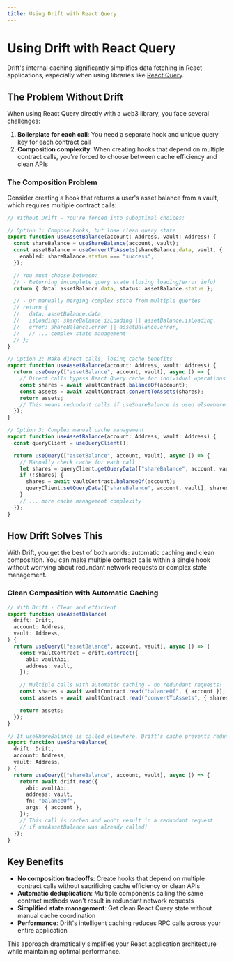 ```yaml
---
title: Using Drift with React Query
---
```


# Using Drift with React Query

Drift's internal caching significantly simplifies data fetching in React applications, especially when using libraries like [React Query](https://tanstack.com/query/latest).

## The Problem Without Drift

When using React Query directly with a web3 library, you face several challenges:

1. **Boilerplate for each call**: You need a separate hook and unique query key for each contract call
2. **Composition complexity**: When creating hooks that depend on multiple contract calls, you're forced to choose between cache efficiency and clean APIs

### The Composition Problem

Consider creating a hook that returns a user's asset balance from a vault, which requires multiple contract calls:

```ts
// Without Drift - You're forced into suboptimal choices:

// Option 1: Compose hooks, but lose clean query state
export function useAssetBalance(account: Address, vault: Address) {
  const shareBalance = useShareBalance(account, vault);
  const assetBalance = useConvertToAssets(shareBalance.data, vault, {
    enabled: shareBalance.status === "success",
  });

  // You must choose between:
  // - Returning incomplete query state (losing loading/error info)
  return { data: assetBalance.data, status: assetBalance.status };

  // - Or manually merging complex state from multiple queries
  // return {
  //   data: assetBalance.data,
  //   isLoading: shareBalance.isLoading || assetBalance.isLoading,
  //   error: shareBalance.error || assetBalance.error,
  //   // ... complex state management
  // };
}

// Option 2: Make direct calls, losing cache benefits
export function useAssetBalance(account: Address, vault: Address) {
  return useQuery(["assetBalance", account, vault], async () => {
    // Direct calls bypass React Query cache for individual operations
    const shares = await vaultContract.balanceOf(account);
    const assets = await vaultContract.convertToAssets(shares);
    return assets;
    // This means redundant calls if useShareBalance is used elsewhere!
  });
}

// Option 3: Complex manual cache management
export function useAssetBalance(account: Address, vault: Address) {
  const queryClient = useQueryClient();

  return useQuery(["assetBalance", account, vault], async () => {
    // Manually check cache for each call
    let shares = queryClient.getQueryData(["shareBalance", account, vault]);
    if (!shares) {
      shares = await vaultContract.balanceOf(account);
      queryClient.setQueryData(["shareBalance", account, vault], shares);
    }
    // ... more cache management complexity
  });
}
```

## How Drift Solves This

With Drift, you get the best of both worlds: automatic caching **and** clean composition. You can make multiple contract calls within a single hook without worrying about redundant network requests or complex state management.

### Clean Composition with Automatic Caching

```ts
// With Drift - Clean and efficient
export function useAssetBalance(
  drift: Drift,
  account: Address,
  vault: Address,
) {
  return useQuery(["assetBalance", account, vault], async () => {
    const vaultContract = drift.contract({
      abi: vaultAbi,
      address: vault,
    });

    // Multiple calls with automatic caching - no redundant requests!
    const shares = await vaultContract.read("balanceOf", { account });
    const assets = await vaultContract.read("convertToAssets", { shares });

    return assets;
  });
}

// If useShareBalance is called elsewhere, Drift's cache prevents redundant calls
export function useShareBalance(
  drift: Drift,
  account: Address,
  vault: Address,
) {
  return useQuery(["shareBalance", account, vault], async () => {
    return await drift.read({
      abi: vaultAbi,
      address: vault,
      fn: "balanceOf",
      args: { account },
    });
    // This call is cached and won't result in a redundant request
    // if useAssetBalance was already called!
  });
}
```

## Key Benefits

- **No composition tradeoffs**: Create hooks that depend on multiple contract calls without sacrificing cache efficiency or clean APIs
- **Automatic deduplication**: Multiple components calling the same contract methods won't result in redundant network requests
- **Simplified state management**: Get clean React Query state without manual cache coordination
- **Performance**: Drift's intelligent caching reduces RPC calls across your entire application

This approach dramatically simplifies your React application architecture while maintaining optimal performance.
